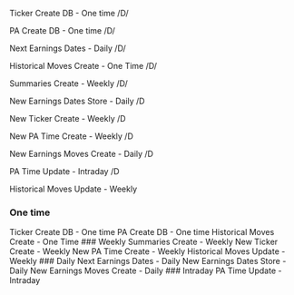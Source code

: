 Ticker Create DB - One time /D/

PA Create DB - One time /D/

Next Earnings Dates - Daily /D/

Historical Moves Create - One Time /D/

Summaries Create - Weekly /D/

New Earnings Dates Store - Daily /D

New Ticker Create - Weekly /D

New PA Time Create - Weekly /D

New Earnings Moves Create - Daily /D

PA Time Update - Intraday /D

Historical Moves Update - Weekly


### One time
Ticker Create DB - One time 
PA Create DB - One time
Historical Moves Create - One Time
### Weekly
Summaries Create - Weekly
New Ticker Create - Weekly
New PA Time Create - Weekly
Historical Moves Update - Weekly
### Daily
Next Earnings Dates - Daily 
New Earnings Dates Store - Daily
New Earnings Moves Create - Daily 
### Intraday
PA Time Update - Intraday



